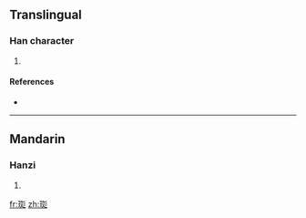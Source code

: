 ==Translingual==

===Han character===
{{Han char|rn=96|rad=玉|as=07|sn=11|four=|canj=一土卜大竹 (MGYKH)}}

# {{defn|Han|sort=玉07}}

====References====
* {{Han ref|kx=0732.030|dkj=20985|dj=1143.050|hdz=21118.080|uh=73F3|ud=29683}}

----

==Mandarin==

===Hanzi===
{{cmn-hanzi|pin=[[hàn]] ([[han4]]), [[wén]] ([[wen2]])|wg=han<sup>4</sup>, wen<sup>2</sup>}}

# {{defn|Mandarin|sort=玉07}}

[[fr:珳]]
[[zh:珳]]
